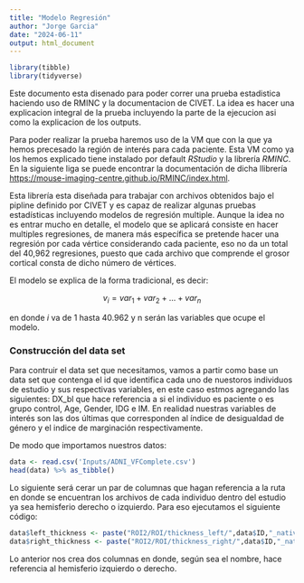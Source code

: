 ```yaml
---
title: "Modelo Regresión"
author: "Jorge Garcia"
date: "2024-06-11"
output: html_document
---
```


```r
library(tibble)
library(tidyverse)
```


Este documento esta disenado para poder correr una prueba estadistica haciendo uso de RMINC y la documentacion de CIVET. La idea es hacer una explicacion integral de la prueba incluyendo la parte de la ejecucion asi como la explicacion de los outputs. 

Para poder realizar la prueba haremos uso de la VM que con la que ya hemos precesado la región de interés para cada paciente. Esta VM como ya los hemos explicado tiene instalado por default _RStudio_ y la librería _RMINC_. En la siguiente liga se puede encontrar la documentación de dicha llibrería <https://mouse-imaging-centre.github.io/RMINC/index.html>. 

Esta librería esta diseñada para trabajar con archivos obtenidos bajo el pipline definido por CIVET y es capaz de realizar algunas pruebas estadísticas incluyendo modelos de regresión multiple. Aunque la idea no es entrar mucho en detalle, el modelo que se aplicará consiste en hacer multiples regresiones, de manera más específica se pretende hacer una regresión por cada vértice considerando cada paciente, eso no da un total del 40,962 regresiones, puesto que cada archivo que comprende el grosor cortical consta de dicho número de vértices. 

El modelo se explica de la forma tradicional, es decir:

$$v_i = var_1 + var_2 + ... + var_n$$


en donde $i$ va de 1 hasta 40.962 y n serán las variables que ocupe el modelo. 

### Construcción del data set

Para contruir el data set que necesitamos, vamos a partir como base un data set que contenga el id que identifica cada uno de nuestoros individuos de estudio y sus respectivas variables, en este caso estmos agregando las siguientes: DX_bl que hace referencia a si el individuo es paciente o es grupo control, Age, Gender, IDG e IM. En realidad nuestras variables de interés son las dos últimas que corresponden al índice de desigualdad de género y el indice de marginación respectivamente. 

De modo que importamos nuestros datos:

```r
data <- read.csv('Inputs/ADNI_VFComplete.csv')
head(data) %>% as_tibble()
```


Lo siguiente será cerar un par de columnas que hagan referencia a la ruta en donde se encuentran los archivos de cada individuo dentro del estudio ya sea hemisferio derecho o izquierdo. Para eso ejecutamos el siguiente código:

```r
data$left_thickness <- paste("ROI2/ROI/thickness_left/",data$ID,"_native_rms_rsl_tlaplace_30mm_left.txt", sep="")
data$right_thickness <- paste("ROI2/ROI/thickness_right/",data$ID,"_native_rms_rsl_tlaplace_30mm_right.txt", sep="")
```


Lo anterior nos crea dos columnas en donde, según sea el nombre, hace referencia al hemisferio izquierdo o derecho.




